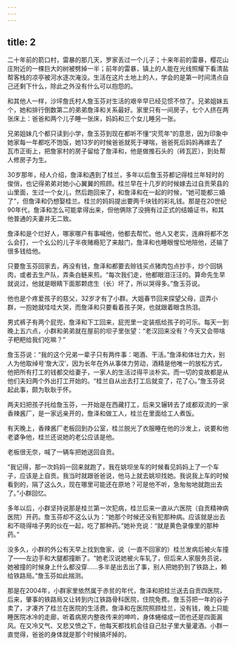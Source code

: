 ```yaml
---
---
---
```

title: 2
---





二十年前的箭口村，雷暴的那几天，罗家丢过一个儿子；十来年前的雷暴，樱花山庄附近的一棵巨大的树被劈掉一半；前年的雷暴，镇上的人能在光线照耀下看清盐帮客栈的凉亭被河水逐次淹没。生活在这片土地上的人，学会的是第一时间清点自己还剩下什么，除此之外没有什么可以抱怨的。

和其他人一样，沙坪詹氏村人詹玉芬对生活的艰辛早已经见惯不惊了。兄弟姐妹五个，她和排行倒数第二的弟弟詹泽和关系最好。家里只有一间房子，七个人挤在两张床上：爸爸和两个儿子睡一张床，妈妈和三个女儿睡另一张。

兄弟姐妹几个都只读到小学，詹玉芬到现在都听不懂“灾荒年”的意思，因为印象中她家每一年都吃不饱饭，她13岁的时候爸爸就死于哮喘，爸爸死后妈妈再嫁去了瓦市正街上，把詹家村的房子留给了詹泽和，他是做推石头的（砖瓦匠），到处帮人修房子为生。

30岁那年，经人介绍，詹泽和遇到了桂兰，多年以后詹玉芬都记得桂兰年轻时的俊俏，也记得弟弟对她小心翼翼的照顾。桂兰早在十几岁的时候嫁去过自贡荣县的山里面，生过一个女儿，然后跑回来了，和詹泽和在一起的时候，“她可能都三婚了”，但詹泽和仍想娶桂兰。桂兰的妈妈提出要两千块钱的彩礼钱。那是在20世纪90年代，詹泽和怎么可能拿得出来，但他俩除了没拥有过正式的结婚证书，和其他普通的夫妻并无二致。

詹泽和是个烂好人，哪家哪户有事喊他，他都去帮忙。他人又老实，连麻将都不怎么会打，一个幺公的儿子半夜赌瘾犯了来敲门，詹泽和也睡眼惺忪地陪他，还输了很多钱给他。

只要詹玉芬回家去，再没有钱，詹泽和都要去赊钱买点猪肉包点抄手，炒个回锅肉，或者去生产队，弄条白鲢来煎。“每次我们走，他都眼泪汪汪的。算命先生早就说过，他就是眼睛下面那颗痣生（长）坏了，所以哭得多。”詹玉芬说。

他也是个疼爱孩子的慈父，32岁才有了小群。大姐春节回来探望父母，逗弄小群，一抱她就哇哇大哭，而詹泽和只要看着孩子哭，也就跟着眼含热泪。

男式裤子有两个屁兜，詹泽和下工回来，屁兜里一定装瓶给孩子的可乐。每天一到晚上五六点，小群和弟弟就在屋前的坝子里张望：“老汉回来没有？今天又会带啥子粑粑给我们吃嘛？”

詹玉芬说：“我的这个兄弟一辈子只有两件事：喝酒、干活。”詹泽和体壮力大，别人为他取绰号‘詹大汉’，因为长年在外从事体力劳动，酒精是他唯一的放松方式，他把所有打工的钱都交给妻子，一家人的生活过得平淡朴实。而一切的变故都是从他们夫妇两个外出打工开始的。“桂兰自从出去打工后就变了，花了心。”詹玉芬说起此事，颇为耿耿于怀。

两夫妇把孩子托给詹玉芬，一开始是在西藏打工，后来又辗转去了成都双流的一家香辣酱厂，是一家远亲开的，詹泽和做工人，桂兰在里面给工人煮饭。

有天晚上，香辣酱厂老板回到办公室，桂兰脱光了衣服睡在他的沙发上，说要和他老婆争他，桂兰还说她的老公应该是他。

老板很无奈，喊了一辆车把她送回自贡。

“我记得，那一次妈妈一回来就跑了，我在姚坝坐车的时候看见妈妈上了一个车子，应该是上自贡。我当时就跟爸爸说，他马上就去姚坝找她。我说我上车的时候看到的，隔了这么久，现在哪里可能还在原地？可是他不听，急匆匆地就跑出去了。”小群回忆。

多年以后，小群坚持说那是桂兰第一次犯病，桂兰后来一直从六医院（自贡精神病医院）开药。詹玉芬却不这么认为：“她那个时候还没有犯那种病。应该就是出去和不晓得啥子男的伙在一起，吃了那种药。”她补充说：“就是黄色录像里的那种药。”

没多久，小群的外公有天早上找到詹家，说（一直不回家的）桂兰发病后被火车撞了——左边手和大腿都撞断了。“她老汉说她被火车轧了，但后来人家服务员说，她被撞的时候身上什么都没穿……多半是出去出了事，别人把她扔到了铁路上，赖给铁路局。”詹玉芬如此揣测。

那是在2004年，小群家里依然属于赤贫的年代，詹泽和把桂兰送去自贡四医院，后来，肇事的铁路局又让转到内江铁路骨科医院，住院免费。詹玉芬把一年的谷子卖了，才凑齐了桂兰在医院的生活费。詹泽和在医院照顾桂兰，没有钱，晚上只能睡医院冰冷的走廊，听着病房内整夜传来的呻吟，身体蜷缩成一团也还是四面漏风。在又冷又气、又悲又愤之下，他每天都找机会往自己肚子里大量灌酒。小群一直觉得，爸爸的身体就是那个时候搞坏掉的。